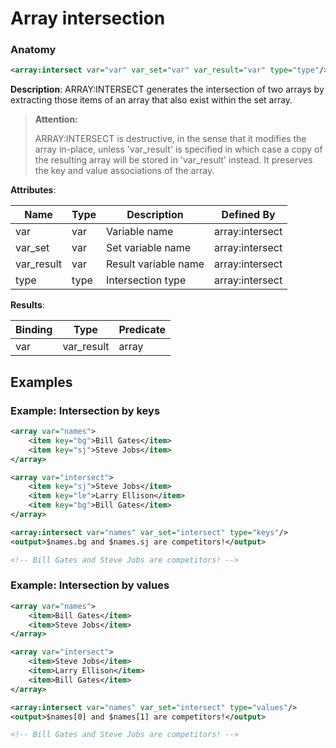 # Array intersection

### Anatomy

```xml
<array:intersect var="var" var_set="var" var_result="var" type="type"/>
```

 **Description**:
 ARRAY:INTERSECT generates the intersection of two arrays by extracting those items of an array that also exist within the set array.


> **Attention:**
>
> ARRAY:INTERSECT is destructive, in the sense that it modifies the array in-place, unless 'var_result' is specified in which case a copy of the resulting array will be stored in 'var_result' instead. It preserves the key and value associations of the array.

**Attributes**:

| Name | Type | Description | Defined By |
| ---- | ---- | ----------- | ---------- |
| var | var | Variable name | array:intersect |
| var_set | var | Set variable name | array:intersect |
| var_result | var | Result variable name | array:intersect |
| type | type | Intersection type | array:intersect |


**Results**:

| Binding | Type | Predicate |
| ------- | ---- | --------- |
| var|var_result | array | no-result-propagation |


## Examples

### Example: Intersection by keys

```xml
<array var="names">
	<item key="bg">Bill Gates</item>
	<item key="sj">Steve Jobs</item>
</array>

<array var="intersect">
	<item key="sj">Steve Jobs</item>
	<item key="le">Larry Ellison</item>
	<item key="bg">Bill Gates</item>
</array>

<array:intersect var="names" var_set="intersect" type="keys"/>
<output>$names.bg and $names.sj are competitors!</output>

<!-- Bill Gates and Steve Jobs are competitors! -->
```

### Example: Intersection by values

```xml
<array var="names">
	<item>Bill Gates</item>
	<item>Steve Jobs</item>
</array>

<array var="intersect">
	<item>Steve Jobs</item>
	<item>Larry Ellison</item>
	<item>Bill Gates</item>
</array>

<array:intersect var="names" var_set="intersect" type="values"/>
<output>$names[0] and $names[1] are competitors!</output>

<!-- Bill Gates and Steve Jobs are competitors! -->
```

